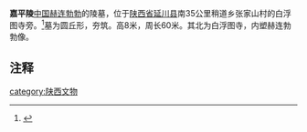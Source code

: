 '''嘉平陵'''[[中国|中国]][[赫连勃勃|赫连勃勃]]的陵墓，位于[[陕西省|陕西省]][[延川县|延川县]]南35公里稍道乡张家山村的白浮图寺旁。<ref>{{cite web|author=甘肃社会科学|title=赫连勃勃墓地考|url=http://www.cnki.net/KCMS/detail/detail.aspx?QueryID=24&CurRec=1&recid=&filename=GSSH200806052&dbname=CJFD2008&dbcode=CJFQ&pr=&urlid=&yx=&v=MDcyNjI3WVpyRzRIdG5NcVk5QVpvUjhlWDFMdXhZUzdEaDFUM3FUcldNMUZyQ1VSTDZmYitabkZ5emxWTHJOSWo=|accessdate=2008年06期}}{{dead link|date=2018年2月 |bot=InternetArchiveBot |fix-attempted=yes }}</ref>墓为圆丘形，夯筑。高8米，周长60米。其北为白浮图寺，内塑赫连勃勃像。

==注释==
<references/>



[[category:陕西文物|category:陕西文物]]